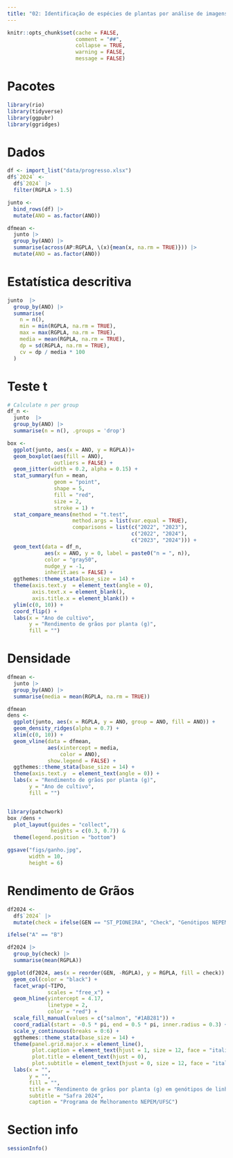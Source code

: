```yaml
---
title: "02: Identificação de espécies de plantas por análise de imagens: uma abordagem com Random Forest e características de forma e cor"
---
```


```r
knitr::opts_chunk$set(cache = FALSE,
                      comment = "##",
                      collapse = TRUE,
                      warning = FALSE,
                      message = FALSE)

```


# Pacotes

```r
library(rio)
library(tidyverse)
library(ggpubr)
library(ggridges)
```

# Dados
```r
df <- import_list("data/progresso.xlsx")
df$`2024` <- 
  df$`2024` |> 
  filter(RGPLA > 1.5)

junto <- 
  bind_rows(df) |> 
  mutate(ANO = as.factor(ANO))

dfmean <-
  junto |>
  group_by(ANO) |>
  summarise(across(AP:RGPLA, \(x){mean(x, na.rm = TRUE)})) |> 
  mutate(ANO = as.factor(ANO))


```


# Estatística descritiva
```r
junto  |> 
  group_by(ANO) |> 
  summarise(
    n = n(),
    min = min(RGPLA, na.rm = TRUE),
    max = max(RGPLA, na.rm = TRUE),
    media = mean(RGPLA, na.rm = TRUE),
    dp = sd(RGPLA, na.rm = TRUE),
    cv = dp / media * 100
  )

```


# Teste t
```r
# Calculate n per group
df_n <- 
  junto  |> 
  group_by(ANO) |> 
  summarise(n = n(), .groups = 'drop')

box <-
  ggplot(junto, aes(x = ANO, y = RGPLA))+
  geom_boxplot(aes(fill = ANO),
               outliers = FALSE) +
  geom_jitter(width = 0.2, alpha = 0.15) +
  stat_summary(fun = mean,
               geom = "point",
               shape = 5,
               fill = "red",
               size = 2,
               stroke = 1) +
  stat_compare_means(method = "t.test",
                     method.args = list(var.equal = TRUE),
                     comparisons = list(c("2022", "2023"),
                                        c("2022", "2024"),
                                        c("2023", "2024"))) +
  geom_text(data = df_n,
            aes(x = ANO, y = 0, label = paste0("n = ", n)),
            color = "gray50",
            nudge_y = -1,
            inherit.aes = FALSE) +
  ggthemes::theme_stata(base_size = 14) +
  theme(axis.text.y  = element_text(angle = 0),
        axis.text.x = element_blank(),
        axis.title.x = element_blank()) +
  ylim(c(0, 10)) +
  coord_flip() +
  labs(x = "Ano de cultivo",
       y = "Rendimento de grãos por planta (g)",
       fill = "")
```


# Densidade
```r
dfmean <-
  junto |>
  group_by(ANO) |>
  summarise(media = mean(RGPLA, na.rm = TRUE))

dfmean
dens <-
  ggplot(junto, aes(x = RGPLA, y = ANO, group = ANO, fill = ANO)) +
  geom_density_ridges(alpha = 0.7) +
  xlim(c(0, 10)) +
  geom_vline(data = dfmean,
             aes(xintercept = media,
                 color = ANO),
             show.legend = FALSE) +
  ggthemes::theme_stata(base_size = 14) +
  theme(axis.text.y  = element_text(angle = 0)) +
  labs(x = "Rendimento de grãos por planta (g)",
       y = "Ano de cultivo",
       fill = "") 


library(patchwork)
box /dens +
  plot_layout(guides = "collect",
              heights = c(0.3, 0.7)) & 
  theme(legend.position = "bottom")

ggsave("figs/ganho.jpg",
       width = 10, 
       height = 6)

```




# Rendimento de Grãos
```r
df2024 <- 
  df$`2024` |> 
  mutate(check = ifelse(GEN == "ST_PIONEIRA", "Check", "Genótipos NEPEM"))

ifelse("A" == "B")

df2024 |> 
  group_by(check) |> 
  summarise(mean(RGPLA))

ggplot(df2024, aes(x = reorder(GEN, -RGPLA), y = RGPLA, fill = check)) +
  geom_col(color = "black") +
  facet_wrap(~TIPO, 
             scales = "free_x") +
  geom_hline(yintercept = 4.17,
             linetype = 2,
             color = "red") +
  scale_fill_manual(values = c("salmon", "#1AB281")) +
  coord_radial(start = -0.5 * pi, end = 0.5 * pi, inner.radius = 0.3) +
  scale_y_continuous(breaks = 0:6) +
  ggthemes::theme_stata(base_size = 14) +
  theme(panel.grid.major.x = element_line(),
        plot.caption = element_text(hjust = 1, size = 12, face = "italic"),
        plot.title = element_text(hjust = 0),
        plot.subtitle = element_text(hjust = 0, size = 12, face = "italic")) +
  labs(x = "",
       y = "",
       fill = "",
       title = "Rendimento de grãos por planta (g) em genótipos de linhaça Marrom e Dourada",
       subtitle = "Safra 2024",
       caption = "Programa de Melhoramento NEPEM/UFSC")

```


# Section info
```r
sessionInfo()
```

